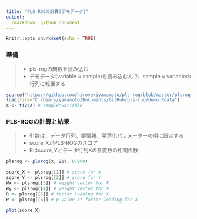 ```yaml
---
title: "PLS-ROGの計算(デモデータ)"
output:
  rmarkdown::github_document
---
```


```r
knitr::opts_chunk$set(echo = TRUE)
```

### 準備
> - pls-rogの関数を読み込む
> - デモデータ(variable × sample)を読み込むんで、sample × variableの行列に転置する
```r
source("https://github.com/hiroyukiyamamoto/pls-rog/blob/master/plsrog.R")
load(file="C:/Users/yamamoto/Documents/GitHub/pls-rog/demo.Rdata")
X <- t(Z$X) # sample*variable
```

### PLS-ROGの計算と結果
> - 引数は、データ行列、群情報、平滑化パラメーターの順に設定する
> - score_XがPLS-ROGのスコア
> - Rはscore_Yとデータ行列Xの各変数の相関係数
```r
plsrog <- plsrog(X, Z$Y, 0.999)

score_X <- plsrog[[1]] # score for X
score_Y <- plsrog[[2]] # score for Y
Wx <- plsrog[[3]] # weight vector for X
Wy <- plsrog[[4]] # weight vector for Y
R <- plsrog[[5]] # factor loading for X
P <- plsrog[[6]] # p-value of factor loading for X

plot(score_X)
```
